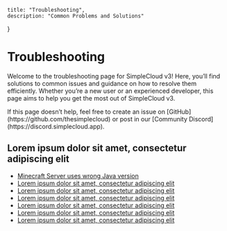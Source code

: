     title: "Troubleshooting",
    description: "Common Problems and Solutions"
}

# Troubleshooting

Welcome to the troubleshooting page for SimpleCloud v3!
Here, you’ll find solutions to common issues and guidance on how to resolve them efficiently.
Whether you’re a new user or an experienced developer, this page aims to help you get the most out of SimpleCloud v3.

<Note>
    If this page doesn’t help, feel free to create an issue on [GitHub](https://github.com/thesimplecloud) or post in our [Community Discord](https://discord.simplecloud.app).
</Note>

## Lorem ipsum dolor sit amet, consectetur adipiscing elit
- [Minecraft Server uses wrong Java version](/troubleshooting/server-uses-wrong-java-version)
- [Lorem ipsum dolor sit amet, consectetur adipiscing elit](#)
- [Lorem ipsum dolor sit amet, consectetur adipiscing elit](#)
- [Lorem ipsum dolor sit amet, consectetur adipiscing elit](#)
- [Lorem ipsum dolor sit amet, consectetur adipiscing elit](#)
- [Lorem ipsum dolor sit amet, consectetur adipiscing elit](#)
- [Lorem ipsum dolor sit amet, consectetur adipiscing elit](#)
